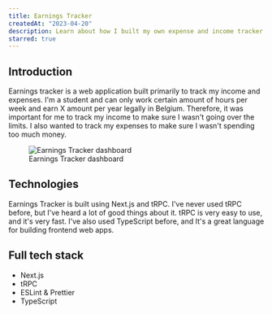 ```yaml
---
title: Earnings Tracker
createdAt: "2023-04-20"
description: Learn about how I built my own expense and income tracker app
starred: true
---
```



## Introduction

Earnings tracker is a web application built primarily to track my income and expenses. I'm a student and can only work certain amount of hours per week and earn X amount per year legally in Belgium.
Therefore, it was important for me to track my income to make sure I wasn't going over the limits. I also wanted to track my expenses to make sure I wasn't spending too much money.

<figure>
  <Image
    width={692.25}
    height={553.8}
    alt="Earnings Tracker dashboard"
    src="/blog/FinFetch.png"
    blurDataURL={FinFetch}
  />
  <figcaption>Earnings Tracker dashboard</figcaption>
</figure>

## Technologies

Earnings Tracker is built using Next.js and tRPC. I've never used tRPC before, but I've heard a lot of good things about it. tRPC is very easy to use, and it's very fast.
I've also used TypeScript before, and It's a great language for building frontend web apps.

## Full tech stack

- Next.js
- tRPC
- ESLint & Prettier
- TypeScript
